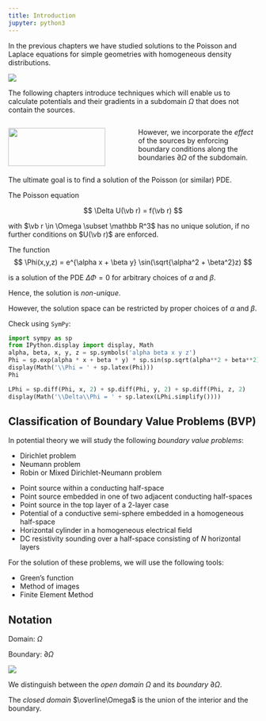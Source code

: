 ```yaml
---
title: Introduction
jupyter: python3
---
```


In the previous chapters we have studied solutions to the Poisson and Laplace equations for simple geometries with homogeneous density distributions.

![](images/sketch-potential.excalidraw.svg)


The following chapters introduce techniques which will enable us to calculate potentials and their gradients in a subdomain $\Omega$ that does not contain the sources.

:::: {.columns}

::: {.column width="50%"}
![](images/sketch-charges-dirichlet.excalidraw.svg){width=90%}
:::

::: {.column width="50%"}
However, we incorporate the _effect_ of the sources by enforcing boundary conditions along the boundaries $\partial\Omega$ of the subdomain. 

:::

::::

The ultimate goal is to find a solution of the Poisson (or similar) PDE.

The Poisson equation

$$
\Delta U(\vb r) = f(\vb r)
$$

with $\vb r \in \Omega \subset \mathbb R^3$ has no unique solution, if no further conditions on $U(\vb r)$ are enforced.

::: {.callout-tip title="Example"}
The function
$$
\Phi(x,y,z) = e^{\alpha x + \beta y} \sin(\sqrt{\alpha^2 + \beta^2}z)
$$

is a solution of the PDE $\Delta \Phi = 0$ for arbitrary choices of $\alpha$ and $\beta$.

Hence, the solution is _non-unique_.

However, the solution space can be restricted by proper choices of $\alpha$ and $\beta$.

Check using `SymPy`:

```python
import sympy as sp
from IPython.display import display, Math
alpha, beta, x, y, z = sp.symbols('alpha beta x y z') 
Phi = sp.exp(alpha * x + beta * y) * sp.sin(sp.sqrt(alpha**2 + beta**2) * z)
display(Math('\\Phi = ' + sp.latex(Phi)))
Phi
```

```python
LPhi = sp.diff(Phi, x, 2) + sp.diff(Phi, y, 2) + sp.diff(Phi, z, 2)
display(Math('\\Delta\\Phi = ' + sp.latex(LPhi.simplify())))
```

:::

## Classification of Boundary Value Problems (BVP)

In potential theory we will study the following _boundary value problems_:

- Dirichlet problem
- Neumann problem
- Robin or Mixed Dirichlet-Neumann problem

::: {.callout-note title="Typical problems"}

- Point source within a conducting half-space
- Point source embedded in one of two adjacent conducting half-spaces
- Point source in the top layer of a 2-layer case
- Potential of a conductive semi-sphere embedded in a homogeneous half-space
- Horizontal cylinder in a homogeneous electrical field
- DC resistivity sounding over a half-space consisting of $N$ horizontal layers

:::

For the solution of these problems, we will use the following tools:

- Green's function
- Method of images
- Finite Element Method

## Notation

Domain: $\Omega$

Boundary: $\partial\Omega$

![](images/sketch-omega-domega.excalidraw.svg)

We distinguish between the _open domain_ $\Omega$ and its _boundary_ $\partial\Omega$.

The _closed domain_ $\overline\Omega$ is the union of the interior and the boundary.

